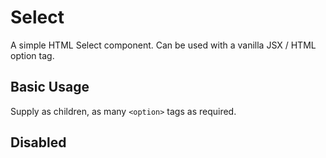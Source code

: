 
<Meta of={SelectStories} />

# Select

A simple HTML Select component. Can be used with a vanilla JSX / HTML option tag.

## Basic Usage

Supply as children, as many `<option>` tags as required.

<Canvas of={SelectStories.BasicUsage} />

<RenderHtmlMarkup of={SelectStories.BasicUsage} />

## Disabled

<Canvas of={SelectStories.SelectDisabled} />

<RenderHtmlMarkup of={SelectStories.SelectDisabled} />
